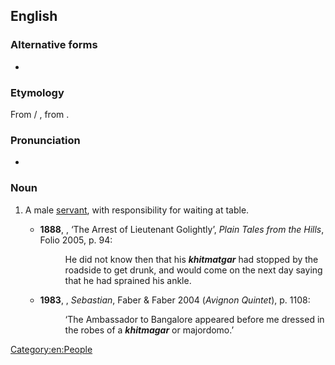 ==English==

===Alternative forms===
* {{alter|en|khidmatgar|khidmutgar|kitmagar|khitmagar}}

===Etymology===
From {{etyl|ur|en}} {{m|ur|خدمتگار|tr=xidmatgār|sc=ur-Arab}} / {{etyl|hi|en}} {{m|hi|ख़िदमतगार|tr=xidmatgār|sc=Deva}}, from {{etyl|fa|en}} {{m|fa|خدمتگار|tr=xedmatgâr|sc=fa-Arab}}.

===Pronunciation===
* {{a|UK}} {{IPA|en|/ˈkɪdmətɡɑː/}}

===Noun===
{{en-noun}}

# {{lb|en|India}} A male [[servant]], with responsibility for waiting at table.
#* '''1888''', {{w|Rudyard Kipling}}, ‘The Arrest of Lieutenant Golightly’, ''Plain Tales from the Hills'', Folio 2005, p. 94:
#*: He did not know then that his '''''khitmatgar''''' had stopped by the roadside to get drunk, and would come on the next day saying that he had sprained his ankle.
#* '''1983''', {{w|Lawrence Durrell}}, ''Sebastian'', Faber & Faber 2004 (''Avignon Quintet''), p. 1108:
#*: ‘The Ambassador to Bangalore appeared before me dressed in the robes of a '''''khitmagar''''' or majordomo.’

[[Category:en:People]]